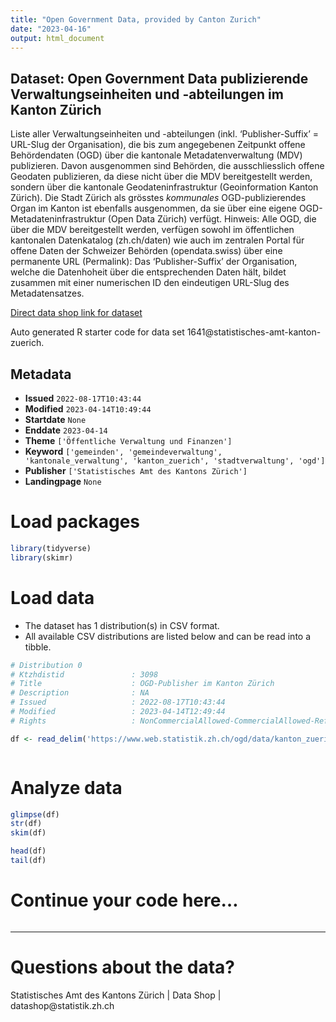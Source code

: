 ```yaml
---
title: "Open Government Data, provided by Canton Zurich"
date: "2023-04-16"
output: html_document
---
```


## Dataset: Open Government Data publizierende Verwaltungseinheiten und -abteilungen im Kanton Zürich

Liste aller Verwaltungseinheiten und -abteilungen (inkl. 'Publisher-Suffix' = URL-Slug der Organisation), die bis zum angegebenen Zeitpunkt offene Behördendaten (OGD) über die kantonale Metadatenverwaltung (MDV) publizieren. Davon ausgenommen sind Behörden, die ausschliesslich offene Geodaten publizieren, da diese nicht über die MDV bereitgestellt werden, sondern über die kantonale Geodateninfrastruktur (Geoinformation Kanton Zürich). Die Stadt Zürich als grösstes *kommunales* OGD-publizierendes Organ im Kanton ist ebenfalls ausgenommen, da sie über eine eigene OGD-Metadateninfrastruktur (Open Data Zürich) verfügt. Hinweis: Alle OGD, die über die MDV bereitgestellt werden, verfügen sowohl im öffentlichen kantonalen Datenkatalog (zh.ch/daten) wie auch im zentralen Portal für offene Daten der Schweizer Behörden (opendata.swiss) über eine permanente URL (Permalink): Das 'Publisher-Suffix' der Organisation, welche die Datenhoheit über die entsprechenden Daten hält, bildet zusammen mit einer numerischen ID den eindeutigen URL-Slug des Metadatensatzes.

[Direct data shop link for dataset](https://www.zh.ch/de/politik-staat/opendata.zhweb-noredirect.zhweb-cache.html#/datasets/1641@statistisches-amt-kanton-zuerich)

Auto generated R starter code for data set 1641@statistisches-amt-kanton-zuerich.

## Metadata

- **Issued** `2022-08-17T10:43:44`
- **Modified** `2023-04-14T10:49:44`
- **Startdate** `None`
- **Enddate** `2023-04-14`
- **Theme** `['Öffentliche Verwaltung und Finanzen']`
- **Keyword** `['gemeinden', 'gemeindeverwaltung', 'kantonale_verwaltung', 'kanton_zuerich', 'stadtverwaltung', 'ogd']`
- **Publisher** `['Statistisches Amt des Kantons Zürich']`
- **Landingpage** `None`


# Load packages

```r

library(tidyverse)
library(skimr)

```

# Load data

-   The dataset has 1 distribution(s) in CSV format.
-   All available CSV distributions are listed below and can be read into a tibble.

```r

# Distribution 0
# Ktzhdistid               : 3098
# Title                    : OGD-Publisher im Kanton Zürich
# Description              : NA
# Issued                   : 2022-08-17T10:43:44
# Modified                 : 2023-04-14T12:49:44
# Rights                   : NonCommercialAllowed-CommercialAllowed-ReferenceNotRequired

df <- read_delim('https://www.web.statistik.zh.ch/ogd/data/kanton_zuerich_ogd_orgs.csv')



```

# Analyze data

```r

glimpse(df)
str(df)
skim(df)

head(df)
tail(df)

```

# Continue your code here...

```r

```

------------------------------------------------------------------------

# Questions about the data?

Statistisches Amt des Kantons Zürich | Data Shop | datashop@statistik.zh.ch
